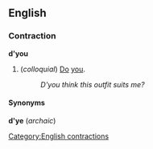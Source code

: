 ==English==
===Contraction===
'''d'you'''

#(''colloquial'') [[Do]] [[you]].
#:''D'you think this outfit suits me?''

====Synonyms====
'''d'ye''' (''archaic'')

[[Category:English contractions]]